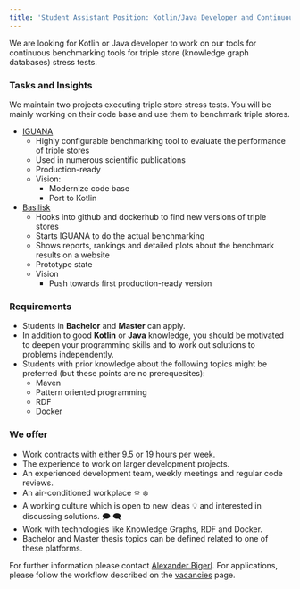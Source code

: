 ```yaml
---
title: 'Student Assistant Position: Kotlin/Java Developer and Continuous Benchmarking'
---
```


We are looking for Kotlin or Java developer to work on our tools for continuous benchmarking tools for triple store (knowledge graph databases) stress tests. 

### Tasks and Insights

We maintain two projects executing triple store stress tests. You will be mainly working on their code base and use them to benchmark triple stores.

* [IGUANA](https://github.com/dice-group/IGUANA) 
   * Highly configurable benchmarking tool to evaluate the performance of triple stores
   * Used in numerous scientific publications
   * Production-ready
   * Vision: 
     * Modernize code base
     * Port to Kotlin
* [Basilisk](https://github.com/dice-group/Basilisk)
   * Hooks into github and dockerhub to find new versions of triple stores
   * Starts IGUANA to do the actual benchmarking
   * Shows reports, rankings and detailed plots about the benchmark results on a website
   * Prototype state
   * Vision
     * Push towards first production-ready version

### Requirements

* Students in **Bachelor** and **Master** can apply.
* In addition to good **Kotlin** or **Java** knowledge, you should be motivated to deepen your programming skills and to work out solutions to problems independently.
* Students with prior knowledge about the following topics might be preferred (but these points are no prerequesites):
   * Maven
   * Pattern oriented programming
   * RDF
   * Docker

### We offer

* Work contracts with either 9.5 or 19 hours per week.
* The experience to work on larger development projects.
* An experienced development team, weekly meetings and regular code reviews.
* An air-conditioned workplace 🌣 ❄
* A working culture which is open to new ideas 💡 and interested in discussing solutions. 🗩 🗨
* Work with technologies like Knowledge Graphs, RDF and Docker.
* Bachelor and Master thesis topics can be defined related to one of these platforms.

For further information please contact [Alexander Bigerl](/AlexanderBigerl). For applications, please follow the workflow described on the [vacancies](/jobs) page.

